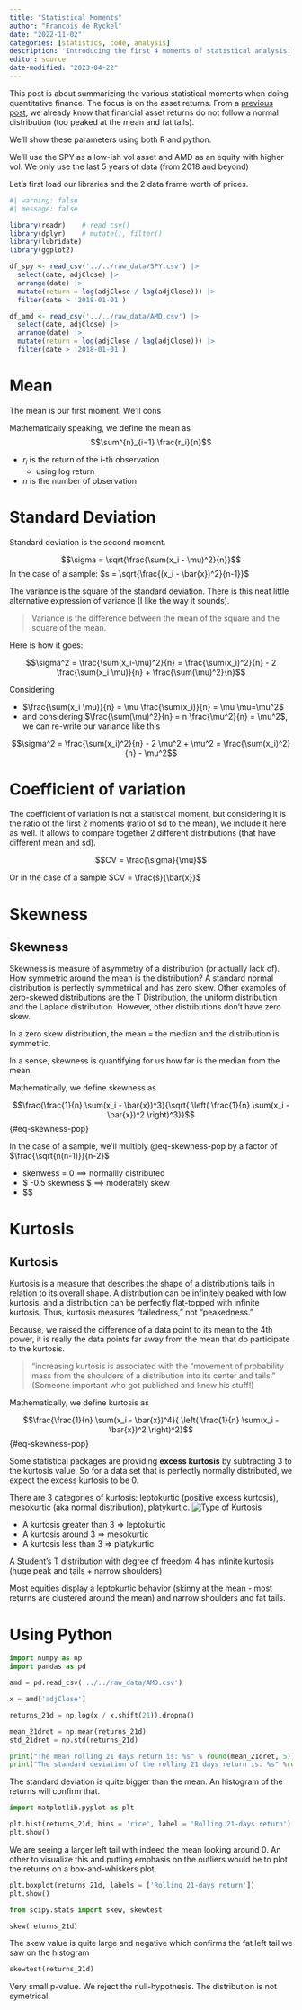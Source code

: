 ```yaml
---
title: "Statistical Moments"
author: "Francois de Ryckel"
date: "2022-11-02"
categories: [statistics, code, analysis]
description: 'Introducing the first 4 moments of statistical analysis: mean, standard deviation, skewness and kurtosis.  Showing how to use R and Python on these concepts.'
editor: source
date-modified: "2023-04-22"
---
```


This post is about summarizing the various statistical moments when doing quantitative finance. The focus is on the asset returns. From a [previous post](../quant-part1/normality-returns/index.qmd), we already know that financial asset returns do not follow a normal distribution (too peaked at the mean and fat tails). 

We'll show these parameters using both R and python.  

We'll use the SPY as a low-ish vol asset and AMD as an equity with higher vol.  We only use the last 5 years of data (from 2018 and beyond)

Let's first load our libraries and the 2 data frame worth of prices. 

```r
#| warning: false
#| message: false

library(readr)    # read_csv()
library(dplyr)    # mutate(), filter()
library(lubridate)
library(ggplot2)

df_spy <- read_csv('../../raw_data/SPY.csv') |> 
  select(date, adjClose) |> 
  arrange(date) |> 
  mutate(return = log(adjClose / lag(adjClose))) |> 
  filter(date > '2018-01-01')

df_amd <- read_csv('../../raw_data/AMD.csv') |> 
  select(date, adjClose) |> 
  arrange(date) |> 
  mutate(return = log(adjClose / lag(adjClose))) |> 
  filter(date > '2018-01-01')
```


# Mean 

The mean is our first moment. We'll cons

Mathematically speaking, we define the mean as $$\sum^{n}_{i=1} \frac{r_i}{n}$$

* $r_i$ is the return of the i-th observation
    * using log return 
* $n$ is the number of observation

# Standard Deviation 

Standard deviation is the second moment.  

$$\sigma = \sqrt{\frac{\sum(x_i - \mu)^2}{n}}$$
In the case of a sample: $s = \sqrt{\frac{(x_i - \bar{x})^2}{n-1}}$

The variance is the square of the standard deviation.  There is this neat little alternative expression of variance (I like the way it sounds). 

> Variance is the difference between the mean of the square and the square of the mean.  

Here is how it goes: 

$$\sigma^2 = \frac{\sum(x_i-\mu)^2}{n} = \frac{\sum(x_i)^2}{n} - 2 \frac{\sum(x_i \mu)}{n} + \frac{\sum(\mu)^2}{n}$$

Considering 

* $\frac{\sum(x_i \mu)}{n} = \mu \frac{\sum(x_i)}{n} = \mu \mu=\mu^2$ 
* and considering $\frac{\sum(\mu)^2}{n} = n \frac{\mu^2}{n} = \mu^2$, we can re-write our variance like this

$$\sigma^2 = \frac{\sum(x_i)^2}{n} - 2 \mu^2 + \mu^2 = \frac{\sum(x_i)^2}{n} - \mu^2$$

# Coefficient of variation 

The coefficient of variation is not a statistical moment, but considering it is the ratio of the first 2 moments (ratio of sd to the mean), we include it here as well. 
It allows to compare together 2 different distributions (that have different mean and sd).  

$$CV = \frac{\sigma}{\mu}$$

Or in the case of a sample $CV = \frac{s}{\bar{x}}$

# Skewness 

::: {.callout-tip} 

# Skewness 

Skewness is measure of asymmetry of a distribution (or actually lack of).  How symmetric around the mean is the distribution? 
A standard normal distribution is perfectly symmetrical and has zero skew. Other examples of zero-skewed distributions are the T Distribution, the uniform distribution and the Laplace distribution. However, other distributions don’t have zero skew. 

In a zero skew distribution, the mean = the median and the distribution is symmetric. 

:::

In a sense, skewness is quantifying for us how far is the median from the mean.  

Mathematically, we define skewness as 

$$\frac{\frac{1}{n} \sum(x_i - \bar{x})^3}{\sqrt{ \left( \frac{1}{n} \sum(x_i - \bar{x})^2 \right)^3}}$$ {#eq-skewness-pop}

In the case of a sample, we'll multiply @eq-skewness-pop by a factor of $\frac{\sqrt{n(n-1)}}{n-2}$

* skenwess = 0 ==> normallly distributed
* $ -0.5 \leq skewness \leq 0.5 $  ==> moderately skew
* $$


# Kurtosis 

::: {.callout-tip} 

# Kurtosis

Kurtosis is a measure that describes the shape of a distribution's tails in relation to its overall shape. A distribution can be infinitely peaked with low kurtosis, and a distribution can be perfectly flat-topped with infinite kurtosis. Thus, kurtosis measures "tailedness," not "peakedness." 

:::

Because, we raised the difference of a data point to its mean to the 4th power, it is really the data points far away from the mean that do participate to the kurtosis. 

> "increasing kurtosis is associated with the “movement of probability mass from the shoulders of a distribution into its center and tails."  (Someone important who got published and knew his stuff!) 

Mathematically, we define kurtosis as 

$$\frac{\frac{1}{n} \sum(x_i - \bar{x})^4}{ \left( \frac{1}{n} \sum(x_i - \bar{x})^2 \right)^2}$$ {#eq-skewness-pop}

Some statistical packages are providing **excess kurtosis** by subtracting 3 to the kurtosis value. So for a data set that is perfectly normally distributed, we expect the excess kurtosis to be 0. 

There are 3 categories of kurtosis: leptokurtic (positive excess kurtosis), mesokurtic (aka normal distribution), platykurtic. 
![Type of Kurtosis](kurtosis.png)

* A kurtosis greater than 3 => leptokurtic
* A kurtosis around 3 => mesokurtic 
* A kurtosis less than 3 => platykurtic

A Student's T distribution with degree of freedom 4 has infinite kurtosis (huge peak and tails + narrow shoulders)

Most equities display a leptokurtic behavior (skinny at the mean - most returns are clustered around the mean) and narrow shoulders and fat tails.  

# Using Python

```python
import numpy as np
import pandas as pd

amd = pd.read_csv('../../raw_data/AMD.csv')

x = amd['adjClose']

returns_21d = np.log(x / x.shift(21)).dropna()

mean_21dret = np.mean(returns_21d)
std_21dret = np.std(returns_21d)

print("The mean rolling 21 days return is: %s" % round(mean_21dret, 5))
print("The standard deviation of the rolling 21 days return is: %s" %round(std_21dret, 5))
```

The standard deviation is quite bigger than the mean.  An histogram of the returns will confirm that. 

```python
import matplotlib.pyplot as plt

plt.hist(returns_21d, bins = 'rice', label = 'Rolling 21-days return')
plt.show()
```

We are seeing a larger left tail with indeed the mean looking around 0. 
An other to visualize this and putting emphasis on the outliers would be to plot the returns on a box-and-whiskers plot. 

```python
plt.boxplot(returns_21d, labels = ['Rolling 21-days return'])
plt.show()
```



```python
from scipy.stats import skew, skewtest

skew(returns_21d)
```

The skew value is quite large and negative which confirms the fat left tail we saw on the histogram 

```python
skewtest(returns_21d)
```

Very small p-value.  We reject the null-hypothesis.  The distribution is not symetrical. 


